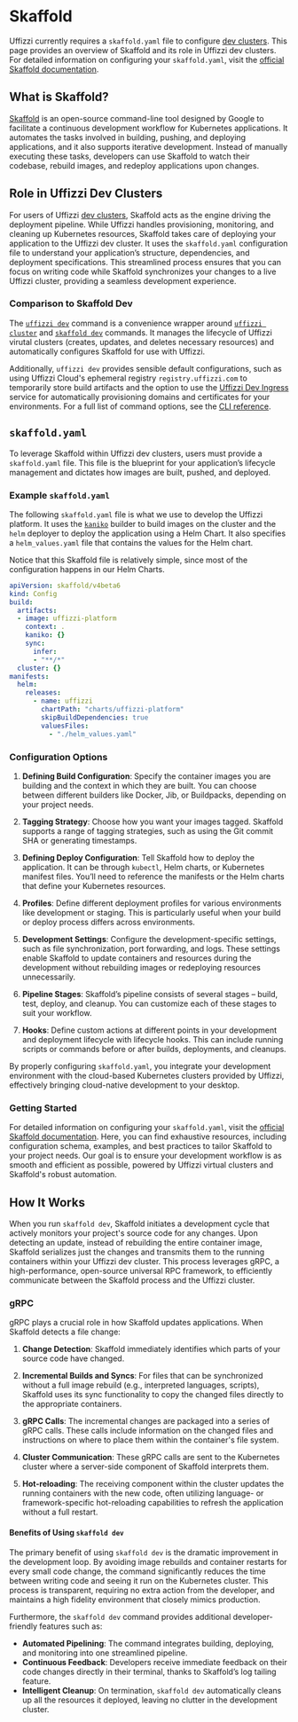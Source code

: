 # Skaffold

Uffizzi currently requires a `skaffold.yaml` file to configure [dev clusters](/docs/core-concepts/ephemeral-environments/dev-clusters). This page provides an overview of Skaffold and its role in Uffizzi dev clusters. For detailed information on configuring your `skaffold.yaml`, visit the [official Skaffold documentation](https://skaffold.dev/docs/).

## What is Skaffold?

[Skaffold](https://skaffold.dev) is an open-source command-line tool designed by Google to facilitate a continuous development workflow for Kubernetes applications. It automates the tasks involved in building, pushing, and deploying applications, and it also supports iterative development. Instead of manually executing these tasks, developers can use Skaffold to watch their codebase, rebuild images, and redeploy applications upon changes.

## Role in Uffizzi Dev Clusters

For users of Uffizzi [dev clusters](/docs/core-concepts/ephemeral-environments/dev-clusters), Skaffold acts as the engine driving the deployment pipeline. While Uffizzi handles provisioning, monitoring, and cleaning up Kubernetes resources, Skaffold takes care of deploying your application to the Uffizzi dev cluster. It uses the `skaffold.yaml` configuration file to understand your application’s structure, dependencies, and deployment specifications. This streamlined process ensures that you can focus on writing code while Skaffold synchronizes your changes to a live Uffizzi cluster, providing a seamless development experience.

### Comparison to Skaffold Dev

The [`uffizzi dev`](/docs/cli/commands/dev) command is a convenience wrapper around [`uffizzi cluster`](/docs/cli/commands/cluster) and 
[`skaffold dev`](https://skaffold.dev/docs/workflows/dev/) commands. It manages the lifecycle of Uffizzi 
virutal clusters (creates, updates, and deletes necessary resources) and automatically configures Skaffold 
for use with Uffizzi.  

Additionally, `uffizzi dev` provides sensible default configurations, such as using Uffizzi Cloud's ephemeral registry 
`registry.uffizzi.com` to temporarily store build artifacts and the option to use the 
[Uffizzi Dev Ingress](/dev-environments/dev-ingress) service for automatically provisioning domains and certificates for your 
environments. For a full list of command options, see the [CLI reference](/docs/cli/commands/dev).

## `skaffold.yaml`

To leverage Skaffold within Uffizzi dev clusters, users must provide a `skaffold.yaml` file. This file is the blueprint for your application’s lifecycle management and dictates how images are built, pushed, and deployed.  

### Example `skaffold.yaml`

The following `skaffold.yaml` file is what we use to develop the Uffizzi platform. It uses the [`kaniko`](https://skaffold.dev/docs/builders/builder-types/docker/#dockerfile-in-cluster-with-kaniko) builder to build 
images on the cluster and the `helm` deployer to deploy the application using a Helm Chart. It also specifies a `helm_values.yaml` file that 
contains the values for the Helm chart.  

Notice that this Skaffold file is relatively simple, since most of the configuration happens in our Helm Charts.  



```yaml filename="skaffold.yaml"
apiVersion: skaffold/v4beta6
kind: Config
build:
  artifacts:
  - image: uffizzi-platform
    context: .
    kaniko: {}
    sync:
      infer:
      - "**/*"
  cluster: {}
manifests:
  helm:
    releases:
      - name: uffizzi
        chartPath: "charts/uffizzi-platform"
        skipBuildDependencies: true
        valuesFiles:
          - "./helm_values.yaml"
```

### Configuration Options

1. **Defining Build Configuration**: Specify the container images you are building and the context in which they are built. You can choose between different builders like Docker, Jib, or Buildpacks, depending on your project needs.

2. **Tagging Strategy**: Choose how you want your images tagged. Skaffold supports a range of tagging strategies, such as using the Git commit SHA or generating timestamps.

3. **Defining Deploy Configuration**: Tell Skaffold how to deploy the application. It can be through `kubectl`, Helm charts, or Kubernetes manifest files. You’ll need to reference the manifests or the Helm charts that define your Kubernetes resources.

4. **Profiles**: Define different deployment profiles for various environments like development or staging. This is particularly useful when your build or deploy process differs across environments.

5. **Development Settings**: Configure the development-specific settings, such as file synchronization, port forwarding, and logs. These settings enable Skaffold to update containers and resources during the development without rebuilding images or redeploying resources unnecessarily.

6. **Pipeline Stages**: Skaffold’s pipeline consists of several stages – build, test, deploy, and cleanup. You can customize each of these stages to suit your workflow.

7. **Hooks**: Define custom actions at different points in your development and deployment lifecycle with lifecycle hooks. This can include running scripts or commands before or after builds, deployments, and cleanups.

By properly configuring `skaffold.yaml`, you integrate your development environment with the cloud-based Kubernetes clusters provided by Uffizzi, effectively bringing cloud-native development to your desktop.

### Getting Started

For detailed information on configuring your `skaffold.yaml`, visit the [official Skaffold documentation](https://skaffold.dev/docs/). Here, you can find exhaustive resources, including configuration schema, examples, and best practices to tailor Skaffold to your project needs. Our goal is to ensure your development workflow is as smooth and efficient as possible, powered by Uffizzi virtual clusters and Skaffold's robust automation.

## How It Works

When you run `skaffold dev`, Skaffold initiates a development cycle that actively monitors your project's source code for any changes. Upon detecting an update, instead of rebuilding the entire container image, Skaffold serializes just the changes and transmits them to the running containers within your Uffizzi dev cluster. This process leverages gRPC, a high-performance, open-source universal RPC framework, to efficiently communicate between the Skaffold process and the Uffizzi cluster.

### gRPC

gRPC plays a crucial role in how Skaffold updates applications. When Skaffold detects a file change:

1. **Change Detection**: Skaffold immediately identifies which parts of your source code have changed.

2. **Incremental Builds and Syncs**: For files that can be synchronized without a full image rebuild (e.g., interpreted languages, scripts), Skaffold uses its sync functionality to copy the changed files directly to the appropriate containers.

3. **gRPC Calls**: The incremental changes are packaged into a series of gRPC calls. These calls include information on the changed files and instructions on where to place them within the container's file system.

4. **Cluster Communication**: These gRPC calls are sent to the Kubernetes cluster where a server-side component of Skaffold interprets them.

5. **Hot-reloading**: The receiving component within the cluster updates the running containers with the new code, often utilizing language- or framework-specific hot-reloading capabilities to refresh the application without a full restart.

#### Benefits of Using `skaffold dev`

The primary benefit of using `skaffold dev` is the dramatic improvement in the development loop. By avoiding image rebuilds and container restarts for every small code change, the command significantly reduces the time between writing code and seeing it run on the Kubernetes cluster. This process is transparent, requiring no extra action from the developer, and maintains a high fidelity environment that closely mimics production.

Furthermore, the `skaffold dev` command provides additional developer-friendly features such as:

- **Automated Pipelining**: The command integrates building, deploying, and monitoring into one streamlined pipeline.
- **Continuous Feedback**: Developers receive immediate feedback on their code changes directly in their terminal, thanks to Skaffold’s log tailing feature.
- **Intelligent Cleanup**: On termination, `skaffold dev` automatically cleans up all the resources it deployed, leaving no clutter in the development cluster.
